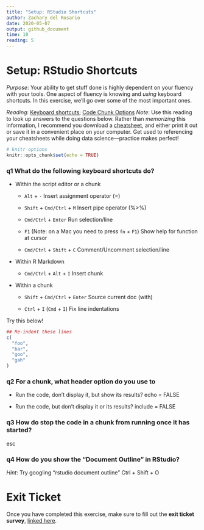 ```yaml
---
title: "Setup: RStudio Shortcuts"
author: Zachary del Rosario
date: 2020-05-07
output: github_document
time: 10
reading: 5
---
```


# Setup: RStudio Shortcuts

*Purpose*: Your ability to get stuff done is highly dependent on your fluency
with your tools. One aspect of fluency is knowing and *using* keyboard
shortcuts. In this exercise, we'll go over some of the most important ones.

*Reading*: [Keyboard
shortcuts](https://support.rstudio.com/hc/en-us/articles/200711853-Keyboard-Shortcuts); [Code Chunk Options](https://rmarkdown.rstudio.com/lesson-3.html)
*Note*: Use this reading to look up answers to the questions below. Rather than
*memorizing* this information, I recommend you download a
[cheatsheet](https://rstudio.com/wp-content/uploads/2016/01/rstudio-IDE-cheatsheet.pdf),
and either print it out or save it in a convenient place on your computer. Get
used to referencing your cheatsheets while doing data science---practice makes
perfect!

```r
# knitr options
knitr::opts_chunk$set(echo = TRUE)
```

### __q1__ What do the following keyboard shortcuts do?

* Within the script editor or a chunk

    * `Alt` + `-`
    Insert assignment operator (=)


    * `Shift` + `Cmd/Ctrl` + `M`
    Insert pipe operator (%>%)

    * `Cmd/Ctrl` + `Enter`
    Run selection/line

    * `F1` (Note: on a Mac you need to press `fn` + `F1`)
    Show help for function at cursor

	* `Cmd/Ctrl` + `Shift` + `C`
    Comment/Uncomment selection/line


* Within R Markdown

    * `Cmd/Ctrl` + `Alt` + `I`
    Insert chunk

* Within a chunk

    * `Shift` + `Cmd/Ctrl` + `Enter`
      Source current doc (with)

    * `Ctrl` + `I` (`Cmd` + `I`)
      Fix line indentations

Try this below!

```r
## Re-indent these lines
c(
  "foo",
  "bar",
  "goo",
  "gah"
)
```


### __q2__ For a chunk, what header option do you use to

* Run the code, don't display it, but show its results?
echo = FALSE

* Run the code, but don't display it or its results?
include = FALSE

### __q3__ How do stop the code in a chunk from running once it has started?
esc

### __q4__ How do you show the "Document Outline" in RStudio?

*Hint*: Try googling "rstudio document outline"
Ctrl + Shift + O

<!-- include-exit-ticket -->
# Exit Ticket
<!-- -------------------------------------------------- -->

Once you have completed this exercise, make sure to fill out the **exit ticket survey**, [linked here](https://docs.google.com/forms/d/e/1FAIpQLSeuq2LFIwWcm05e8-JU84A3irdEL7JkXhMq5Xtoalib36LFHw/viewform?usp=pp_url&entry.693978880=e-setup04-rstudio-shortcuts-assignment.Rmd).
